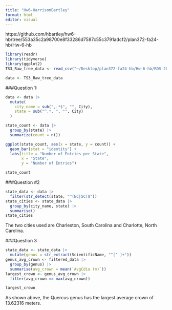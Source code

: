 ```yaml
---
title: "Hw6-HarrisonBartley"
format: html
editor: visual
---
```


https://github.com/hbartley/hw6-hb/tree/553a35c2a98700e8f33286d7587c55c3791adcf2/plan372-fa24-hb/Hw-6-hb

```r
library(readr)
library(tidyverse)
library(ggplot2)
TS3_Raw_tree_data <- read_csv("~/Desktop/plan372-fa24-hb/Hw-6-hb/RDS-2016-0005/Data/TS3_Raw_tree_data.csv")
```

```r
data <- TS3_Raw_tree_data
```

###Question 1:

```r
data <- data |>
  mutate(
    city_name = sub(",.*$", "", City),
    state = sub("^.*, ", "", City)
  )

state_count <- data |>
  group_by(state) |> 
  summarize(count = n()) 

ggplot(state_count, aes(x = state, y = count)) +
  geom_bar(stat = "identity") +
  labs(title = "Number of Entries per State",
       x = "State",
       y = "Number of Entries")
```

```r
state_count
```


###Question #2

```r
state_data <- data |>
  filter(str_detect(state, "^(NC|SC)$"))
state_cities <- state_data |> 
  group_by(city_name, state) |>
  summarise()
state_cities
```
The two cities used are Charleston, South Carolina and Charlotte, North Carolina.  



###Question 3

```r
state_data <- state_data |>
  mutate(genus = str_extract(ScientificName, "^[^ ]+"))
genus_avg_crown <- filtered_data |> 
  group_by(genus) |>
  summarise(avg_crown = mean(`AvgCdia (m)`))
largest_crown <- genus_avg_crown |> 
  filter(avg_crown == max(avg_crown))

largest_crown
```

As shown above, the Quercus genus has the largest average crown of 13.62316 meters.


